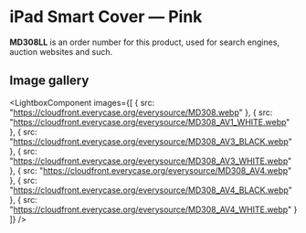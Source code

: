 
# iPad Smart Cover — Pink

<Callout type='info' emoji='👉🏻'>**MD308LL** is an order number for this product, used for search engines, auction websites and such.</Callout>

## Image gallery

<LightboxComponent
    images={[
      {
        src: "https://cloudfront.everycase.org/everysource/MD308.webp"
      },
      {
        src: "https://cloudfront.everycase.org/everysource/MD308_AV1_WHITE.webp"
      },
      {
        src: "https://cloudfront.everycase.org/everysource/MD308_AV3_BLACK.webp"
      },
      {
        src: "https://cloudfront.everycase.org/everysource/MD308_AV3_WHITE.webp"
      },
      {
        src: "https://cloudfront.everycase.org/everysource/MD308_AV4.webp"
      },
      {
        src: "https://cloudfront.everycase.org/everysource/MD308_AV4_BLACK.webp"
      },
      {
        src: "https://cloudfront.everycase.org/everysource/MD308_AV4_WHITE.webp"
      }
    ]}
  />
